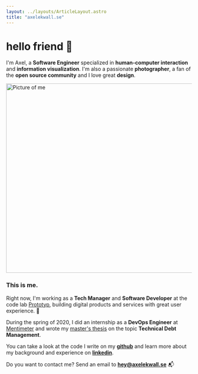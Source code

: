 ```yaml
---
layout: ../layouts/ArticleLayout.astro
title: "axelekwall.se"
---
```



# hello friend 👋

I'm Axel, a **Software Engineer** specialized in **human-computer interaction** and **information visualization**. I'm also a passionate **photographer**, a fan of the **open source community** and I love great **design**.

<div className="my-6 flex sm:flex-row w-full flex-col-reverse">
  <div className="sm:w-1/2 max-w-lg w-full">
    <Image
      className="w-full h-full object-cover object-center m-0"
      src={profileImage}
      width="512"
      alt="Picture of me"
    />
  </div>
  <div className="flex flex-row-reverse sm:flex-col-reverse px-0 sm:px-5 w-full">
    <h3 className="font-sans">This is me.</h3>
  </div>
</div>

Right now, I'm working as a **Tech Manager** and **Software Developer** at the code lab [Prototyp](https://www.prototyp.se/), building digital products and services with great user experience. 🎉

During the spring of 2020, I did an internship as a **DevOps Engineer** at [Mentimeter](https://mentimeter.com) and wrote my [master's thesis](/thesis) on the topic **Technical Debt Management**.

You can take a look at the code I write on my [**github**](https://github.com/axelekwall) and learn more about my background and experience on [**linkedin**](https://www.linkedin.com/in/axelekwall/).

Do you want to contact me? Send an email to [**hey@axelekwall.se**](mailto:hey@axelekwall.se) 📬
